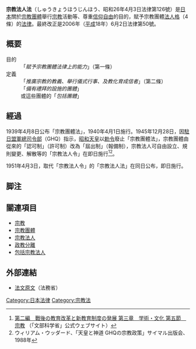 '''宗教法人法'''（しゅうきょうほうじんほう、昭和26年4月3日法律第126號）是[[日本|日本]]關於[[宗教團體|宗教團體]]舉行[[宗教|宗教]]活動等、尊重[[信仰自由|信仰自由]]的目的，賦予宗教團體[[法人格|法人格]]（4條）的[[法律|法律]]。最終改正是2006年（[[平成|平成]]18年）6月2日法律第50號。

== 概要 ==
; 目的
: 「<cite>賦予宗教團體法律上的能力</cite>」（第一條）
; 定義
: 「<cite>推廣宗教的教義、舉行儀式行事、及教化育成信者</cite>」（第二條）
: 「<cite>備有禮拜的設施的團體</cite>」
: 或這些團體的「<cite>包括團體</cite>」

== 經過 ==
1939年4月8日公布「宗教團體法」，1940年4月1日施行。1945年12月28日，因[[駐日盟軍總司令部|駐日盟軍總司令部]]（GHQ）指示，[[昭和天皇|昭和天皇]]以[[勅令|勅令]]廢止「宗教團體法」，宗教團體由從來的「認可制」（許可制）改為「屆出制」（報備制），宗教法人可自由設立、規則變更、解散等的「宗教法人令」在即日施行<ref>[http://www.mext.go.jp/b_menu/hakusho/html/hpbz198101/hpbz198101_2_260.html 第二編　戰後の教育改革と新教育制度の発展 第三章　学術・文化 第五節　宗教] {{Wayback|url=http://www.mext.go.jp/b_menu/hakusho/html/hpbz198101/hpbz198101_2_260.html |date=20120421161654 }}（「文部科学省」公式ウェブサイト）</ref><ref>ウィリアム・ウッダード、「天皇と神道 GHQの宗教政策」サイマル出版会、1988年</ref>。

1951年4月3日，取代「宗教法人令」的「宗教法人法」在同日公布，即日施行。

== 脚注 ==
<references/>

== 關連項目 ==
* [[宗教|宗教]]
* [[宗教團體|宗教團體]]
* [[宗教法人|宗教法人]]
* [[政教分離|政教分離]]
* [[包括宗教法人|包括宗教法人]]

== 外部連結 ==
* [https://web.archive.org/web/20090517023451/http://law.e-gov.go.jp/htmldata/S26/S26HO126.html 法文原文]（法務省）

[[Category:日本法律|Category:日本法律]]
[[Category:宗教法|Category:宗教法]]